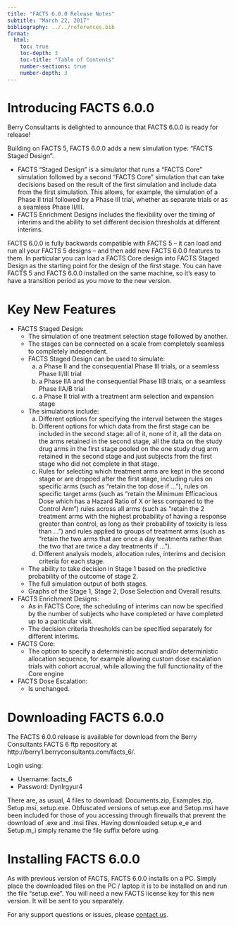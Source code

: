 ```yaml
---
title: "FACTS 6.0.0 Release Notes"
subtitle: "March 22, 2017"
bibliography: ../../references.bib
format: 
  html:
    toc: true
    toc-depth: 3
    toc-title: "Table of Contents"
    number-sections: true
    number-depth: 3
---
```


# Introducing FACTS 6.0.0

Berry Consultants is delighted to announce that FACTS 6.0.0 is ready for release!

Building on FACTS 5, FACTS 6.0.0 adds a new simulation type: “FACTS Staged Design”.

-	FACTS “Staged Design” is a simulator that runs a “FACTS Core” simulation followed by a second “FACTS Core” simulation that can take decisions based on the result of the first simulation and include data from the first simulation. This allows, for example, the simulation of a Phase II trial followed by a Phase III trial, whether as separate trials or as a seamless Phase II/III.
-	FACTS Enrichment Designs includes the flexibility over the timing of interims and the ability to set different decision thresholds at different interims.

FACTS 6.0.0 is fully backwards compatible with FACTS 5 – it can load and run all your FACTS 5 designs – and then add new FACTS 6.0.0 features to them. In particular you can load a FACTS Core design into FACTS Staged Design as the starting point for the design of the first stage. You can have FACTS 5 and FACTS 6.0.0 installed on the same machine, so it’s easy to have a transition period as you move to the new version.

# Key New Features

- FACTS Staged Design:
    -	The simulation of one treatment selection stage followed by another.
    -	The stages can be connected on a scale from completely seamless to completely independent.
    -	FACTS Staged Design can be used to simulate:
        a) a Phase II and the consequential Phase III trials, or a seamless Phase II/III trial
        b) a Phase IIA and the consequential Phase IIB trials, or a seamless Phase IIA/B trial
        c) a Phase II trial with a treatment arm selection and expansion stage
    -	The simulations include:
        a) Different options for specifying the interval between the stages
        b) Different options for which data from the first stage can be included in the second stage: all of it, none of it, all the data on the arms retained in the second stage, all the data on the study drug arms in the first stage pooled on the one study drug arm retained in the second stage and just subjects from the first stage who did not complete in that stage.
        c) Rules for selecting which treatment arms are kept in the second stage or are dropped after the first stage, including rules on specific arms (such as “retain the top dose if …”), rules on specific target arms (such as “retain the Minimum Efficacious Dose which has a Hazard Ratio of X or less compared to the Control Arm”) rules across all arms (such as “retain the 2 treatment arms with the highest probability of having a response greater than control, as long as their probability of toxicity is less than …”) and rules applied to groups of treatment arms (such as “retain the two arms that are once a day treatments rather than the two that are twice a day treatments if …”). 
        d) Different analysis models, allocation rules, interims and decision criteria for each stage.
    -	The ability to take decision in Stage 1 based on the predictive probability of the outcome of stage 2.
    -	The full simulation output of both stages. 
    -	Graphs of the Stage 1, Stage 2, Dose Selection and Overall results.

- FACTS Enrichment Designs:
    -	As in FACTS Core, the scheduling of interims can now be specified by the number of subjects who have completed or have completed up to a particular visit.
    -	The decision criteria thresholds can be specified separately for different interims.

- FACTS Core:
    -	The option to specify a deterministic accrual and/or deterministic allocation sequence, for example allowing custom dose escalation trials with cohort accrual, while allowing the full functionality of the Core engine

- FACTS Dose Escalation:
    -	Is unchanged.
    
# Downloading FACTS 6.0.0

The FACTS 6.0.0 release is available for download from the Berry Consultants FACTS 6 ftp repository at http://berry1.berryconsultants.com/facts_6/. 

Login using:

-   Username: facts_6
-   Password: DynIrgyur4

There are, as usual, 4 files to download: Documents.zip, Examples.zip, Setup.msi, setup.exe. Obfuscated versions of setup.exe and Setup.msi have been included for those of you accessing through firewalls that prevent the download of .exe and .msi files. Having downloaded setup.e_e and Setup.m_i  simply rename the file suffix before using.

# Installing FACTS 6.0.0

As with previous version of FACTS, FACTS 6.0.0 installs on a PC.  Simply place the downloaded files on the PC / laptop it is to be installed on and run the file “setup.exe”. You will need a new FACTS license key for this new version. It will be sent to you separately.

For any support questions or issues, please [contact us](../../contact.qmd).
